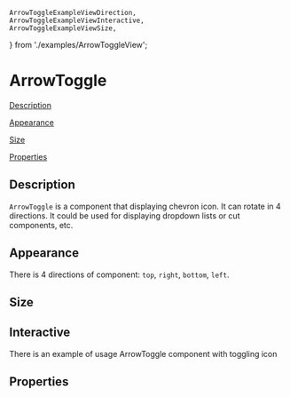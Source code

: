     ArrowToggleExampleViewDirection,
    ArrowToggleExampleViewInteractive,
    ArrowToggleExampleViewSize,
} from './examples/ArrowToggleView';


<Meta of={ArrowToggleStories}/>

# ArrowToggle

[Description](#description)

[Appearance](#appearance)

[Size](#size)

[Properties](#properties)

## Description
`ArrowToggle` is a component that displaying chevron icon. It can rotate in 4 directions. It could be used for displaying dropdown lists or cut components, etc.

## Appearance
There is 4 directions of component: `top`, `right`, `bottom`, `left`.

<DocsSource language="tsx" code={ArrowToggleExampleViewDirection.code}/>
<ArrowToggleExampleViewDirection />

## Size
<DocsSource language="tsx" code={ArrowToggleExampleViewSize.code}/>
<ArrowToggleExampleViewSize />

## Interactive
There is an example of usage ArrowToggle component with toggling icon
<DocsSource language="tsx" code={ArrowToggleExampleViewInteractive.code}/>
<ArrowToggleExampleViewInteractive />

## Properties
<ArgsTable of={ArrowToggle}/>
